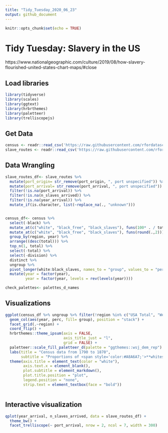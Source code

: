 ```yaml
---
title: "Tidy_Tuesday_2020_06_23"
output: github_document
---
```


```r
knitr::opts_chunk$set(echo = TRUE)
```

# Tidy Tuesday: Slavery in the US

https://www.nationalgeographic.com/culture/2019/08/how-slavery-flourished-united-states-chart-maps/#close


## Load libraries

```r
library(tidyverse)
library(scales)
library(ggtext)
library(hrbrthemes)
library(paletteer)
library(trelliscopejs)
```

## Get Data

```r
census <- readr::read_csv('https://raw.githubusercontent.com/rfordatascience/tidytuesday/master/data/2020/2020-06-16/census.csv')
slave_routes <- readr::read_csv('https://raw.githubusercontent.com/rfordatascience/tidytuesday/master/data/2020/2020-06-16/slave_routes.csv')

```

## Data Wrangling 

```r
slave_routes_df<- slave_routes %>%
  mutate(port_origin= str_remove(port_origin, ", port unspecified")) %>%
  mutate(port_arrival= str_remove(port_arrival, ", port unspecified"))  %>%
  filter(!is.na(port_arrival)) %>%
  filter(!is.na(n_slaves_arrived)) %>%
  filter(!is.na(year_arrival)) %>%
  mutate_if(is.character, list(~replace_na(., "unknown")))


census_df<- census %>%
  select(-black) %>%
  mutate_at(c("white", "black_free", "black_slaves"), funs(100* . / total)) %>%
  mutate_at(c("white", "black_free", "black_slaves"), funs(round(.,2))) %>%
  group_by(region, year) %>%
  arrange((desc(total))) %>%
  top_n(1, total) %>%
  select(-total) %>%
  select(-division) %>%
  distinct %>%
  ungroup %>%
  pivot_longer(white:black_slaves, names_to = "group", values_to = "perc")  %>%
  mutate(year = factor(year), 
         year = factor(year, levels = rev(levels(year))))

check_palettes<- palettes_d_names
```

## Visualizations


```r

ggplot(census_df %>% ungroup %>% filter(!region %in% c("USA Total", "West")) %>% filter(!group=="black")) +
  geom_col(aes(year, perc, fill= group), position = "stack") +
  facet_grid(.~region) +
  coord_flip() +
  hrbrthemes::theme_ipsum(axis = FALSE,
                          axis_title_just = "l",
                          grid = FALSE) +
  paletteer::scale_fill_paletteer_d(palette = "ggthemes::wsj_dem_rep") +
  labs(title = "Census data from 1790 to 1870", 
       subtitle = "Proportions of <span style='color:#A8A6A7;'>**whites**</span>, <span style='color:#B12839;'>**slaves**</span> or <span style='color:#00698E;'>**free black**</span> people") +
  theme(axis.title = element_text(color = "white"), 
        axis.text.x = element_blank(),
        plot.subtitle = element_markdown(),
        plot.title.position = "plot",
        legend.position = "none",
        strip.text = element_textbox(face = "bold"))



```


## Interactive visualization

```r

qplot(year_arrival, n_slaves_arrived, data = slave_routes_df) +
  theme_bw() +
  facet_trelliscope(~ port_arrival, nrow = 2, ncol = 7, width = 300)

```
